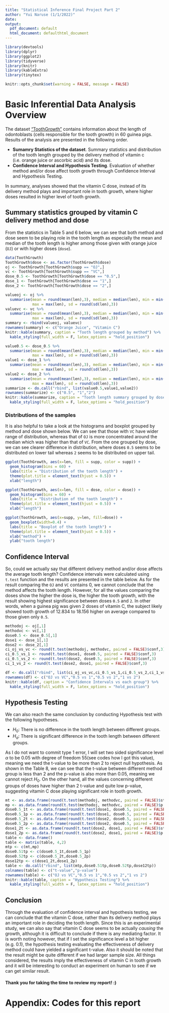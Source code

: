 ```yaml
---
title: "Statistical Inference Final Project Part 2"
author: "Yui Naruse (1/1/2022)"
date:
output: 
  pdf_document: default
  html_document: defaulthtml_document
---
```


```r
library(devtools)
library(dplyr)
library(ggplot2)
library(tidyverse)
library(knitr)
library(kableExtra)
library(tinytex)
```

```r
knitr::opts_chunk$set(warning = FALSE, message = FALSE) 
```


# Basic Inferential Data Analysis **Overview**
The dataset ["ToothGrowth"](https://www.rdocumentation.org/packages/datasets/versions/3.6.2/topics/ToothGrowth) contains information about the length of odontoblasts (cells responsible for the tooth growth) in 60 guinea pigs. Results of the analysis are presented in the following order.

- **Sumamry Statistics of the dataset**. Summary statistics and distribution of the tooth length grouped by the delivery method of vitamin c (i.e. orange juice or ascorbic acid) and its dose.
- **Confidence Interval and Hypothesis Testing**. Evaluation of whether method and/or dose affect tooth growth through Confidence Interval and Hypothesis Testing.

In summary, analyses showed that the vitamin C dose, instead of its delivery method plays and important role in tooth growth, where higher doses resulted in higher level of tooth growth.

## **Summary statistics grouped by vitamin C delivery method and dose**
From the statistics in Table 5 and 6 below, we can see that both method and dose seem to be playing role in the tooth length as especially the mean and median of the tooth length is higher among those given with orange juice (`OJ`) or with higher doses (`dose`).

```r
data(ToothGrowth)
ToothGrowth$dose <- as.factor(ToothGrowth$dose)
oj <- ToothGrowth[ToothGrowth$supp == "OJ",]
vc <- ToothGrowth[ToothGrowth$supp == "VC",]
dose_0.5 <- ToothGrowth[ToothGrowth$dose == "0.5",]
dose_1 <- ToothGrowth[ToothGrowth$dose == "1",]
dose_2 <- ToothGrowth[ToothGrowth$dose == "2",]

valueoj <- oj %>%
  summarise(mean = round(mean(len),3), median = median(len), min = min(len), 
            max = max(len), sd = round(sd(len),3))
valuevc <- vc %>%
  summarise(mean = round(mean(len),3), median = median(len), min = min(len), 
            max = max(len), sd = round(sd(len),3))
summary <- rbind(valueoj, valuevc)
rownames(summary) <- c("Orange Juice", "Vitamin C")
knitr::kable(summary, caption = "Tooth length grouped by method") %>%
  kable_styling(full_width = F, latex_options = "hold_position")

value0.5 <- dose_0.5 %>%
  summarise(mean = round(mean(len),3), median = median(len), min = min(len), 
            max = max(len), sd = round(sd(len),3))
value1 <- dose_1 %>%
  summarise(mean = round(mean(len),3), median = median(len), min = min(len), 
            max = max(len), sd = round(sd(len),3))
value2 <- dose_2 %>%
  summarise(mean = round(mean(len),3), median = median(len), min = min(len), 
            max = max(len), sd = round(sd(len),3))
summarize <- do.call("rbind", list(value0.5,value1,value2))
rownames(summarize) <- c("0.5", "1","2")
knitr::kable(summarize, caption = "Tooth length summary grouped by dose") %>%
  kable_styling(full_width = F, latex_options = "hold_position")
```

### **Distributions of the samples**  

It is also helpful to take a look at the histograms and boxplot grouped by method and dose shown below. We can see that those with `VC` have wider range of distribution, whereas that of `OJ` is more concentrated around the median which was higher than that of `VC`. From the one grouped by dose, we can see clearer difference in distribution, where doses `0.5` seems to be distributed on lower tail whereas `2` seems to be distributed on upper tail.

```r
ggplot(ToothGrowth, aes(x=len, fill = supp, color = supp)) +
  geom_histogram(bins = 60) +
  labs(title = "Distribution of the tooth length") +
  theme(plot.title = element_text(hjust = 0.5)) +
  xlab("length")

ggplot(ToothGrowth, aes(x=len, fill = dose, color = dose)) +
  geom_histogram(bins = 60) +
  labs(title = "Distribution of the tooth length") +
  theme(plot.title = element_text(hjust = 0.5)) +
  xlab("length")

ggplot(ToothGrowth, aes(x=supp, y=len, fill=dose)) +
  geom_boxplot(width=0.4) +
  labs(title = "Boxplot of the tooth length") +
  theme(plot.title = element_text(hjust = 0.5)) +
  xlab("method") +
  ylab("tooth length")
```

## **Confidence Interval**
So, could we actually say that different delivery method and/or dose affects the average tooth length? Confidence intervals were calculated using `t.test` function and the results are presented in the table below. \newline As for the result comparing the `OJ` and `VC` contains $0$, we cannot conclude that the method affects the tooth length. However, for all the values comparing the doses show the higher the dose is, the higher the tooth growth, with the result showing highest significance between doses `0.5` and `2`. In other words, when a guinea pig was given 2 doses of vitamin C, the subject likely showed tooth growth of $12.834$ to $18.156$ higher on average compared to those given only `0.5`.


```r
methodoj <- oj[,1]
methodvc <- vc[,1]
dose0.5 <- dose_0.5[,1]
dose1 <- dose_1[,1]
dose2 <- dose_2[,1]
ci_oj_vs_vc <- round(t.test(methodoj, methodvc, paired = FALSE)$conf,3)
ci_0.5_vs_1 <- round(t.test(dose1, dose0.5, paired = FALSE)$conf,3)
ci_0.5_vs_2 <- round(t.test(dose2, dose0.5, paired = FALSE)$conf,3)
ci_1_vs_2 <- round(t.test(dose2, dose1, paired = FALSE)$conf,3)

df <- do.call("rbind", list(ci_oj_vs_vc,ci_0.5_vs_1,ci_0.5_vs_2,ci_1_vs_2))
rownames(df) <- c("OJ vs VC","0.5 vs 1","0.5 vs 2","1 vs 2")
knitr::kable(df, caption = "Confidence Intervals vs each group") %>%
  kable_styling(full_width = F, latex_options = "hold_position")
```
## **Hypothesis Testing**
We can also reach the same conclusion by conducting Hypothesis test with the following hypotheses.  

- $H_0$: There is no difference in the tooth length between different groups.  
- $H_a$: There is significant difference in the tooth length between different groups.  

As I do not want to commit type 1 error, I will set two sided significance level $\alpha$ to be $0.05$ with degree of freedom 55(see codes how I got this value), meaning we need the t-value to be more than $2$ to reject null hypothesis. \newline As shown in the Table 8, we can see that the t-value between different method group is less than $2$ and the p-value is also more than $0.05$, meaning we cannot reject $H_0$. On the other hand, all the values concerning different groups of doses have higher than $2$ t-value and quite low p-value, suggesting vitamin C dose playing significant role in tooth growth. 

```r
mt <- as.data.frame(round(t.test(methodoj, methodvc, paired = FALSE)$statistic,3))
mp <- as.data.frame(round(t.test(methodoj, methodvc, paired = FALSE)$p.value,3))
dose0.5_1t <- as.data.frame(round(t.test(dose1, dose0.5, paired = FALSE)$statistic,3))
dose0.5_1p <- as.data.frame(round(t.test(dose1, dose0.5, paired = FALSE)$p.value,7))
dose0.5_2t <- as.data.frame(round(t.test(dose2, dose0.5, paired = FALSE)$statistic,3))
dose0.5_2p <- as.data.frame(round(t.test(dose2, dose0.5, paired = FALSE)$p.value,7))
dose1_2t <- as.data.frame(round(t.test(dose2, dose1, paired = FALSE)$statistic,3))
dose1_2p <- as.data.frame(round(t.test(dose2, dose1, paired = FALSE)$p.value,7))
table <- data.frame()
table <- matrix(table, 4,2)
mtp <- c(mt,mp)
dose0.51tp <- c(dose0.5_1t,dose0.5_1p)
dose0.52tp <- c(dose0.5_2t,dose0.5_2p)
dose12tp <- c(dose1_2t,dose1_2p)
table <- do.call("rbind", list(mtp,dose0.51tp,dose0.52tp,dose12tp))
colnames(table) <- c("t-value","p-value")
rownames(table) <- c("OJ vs VC","0.5 vs 1","0.5 vs 2","1 vs 2")
knitr::kable(table, caption = "Hypothesis Testing") %>%
  kable_styling(full_width = F, latex_options = "hold_position")
```



## **Conclusion**  
Through the evaluation of confidence interval and hypothesis testing, we can conclude that the vitamin C dose, rather than its delivery method plays an important role in deciding the tooth length. Since this is an experimental study, we can also say that vitamin C dose seems to be actually *causing* the growth, although it is difficult to conclude if there is any mediating factor. \newline It is worth noting however, that if I set the significance level a bit higher (e.g. $0.1$), the hypothesis testing evaluating the effectiveness of delivery method could have yielded a significant t-value. Also it should be noted that the result might be quite different if we had larger sample size. All things considered, the results imply the effectiveness of vitamin C in tooth growth and it will be interesting to conduct an experiment on human to see if we can get similar result. 


#### Thank you for taking the time to review my report! :)

\newpage
# Appendix: Codes for this report

```r
```
